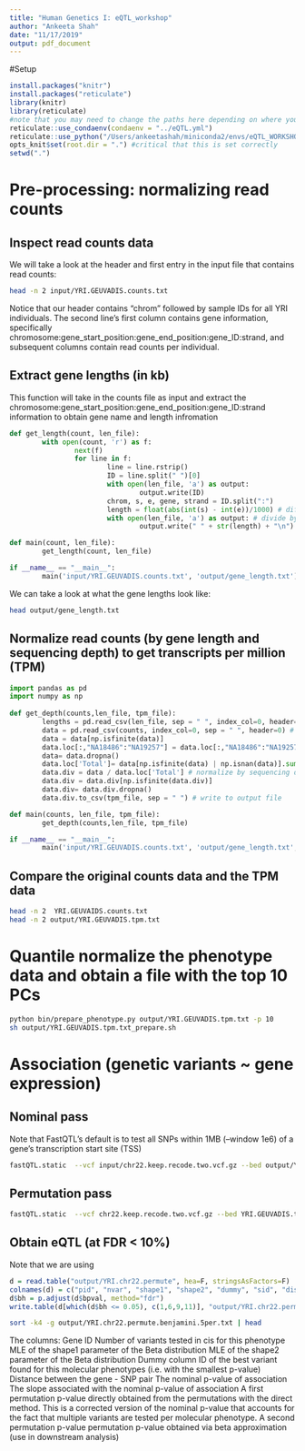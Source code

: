 ```yaml
---
title: "Human Genetics I: eQTL_workshop"
author: "Ankeeta Shah"
date: "11/17/2019"
output: pdf_document
---
```


#Setup 
```r
install.packages("knitr")
install.packages("reticulate")
library(knitr)
library(reticulate)
#note that you may need to change the paths here depending on where you downloaded the eQTL workshop github repository
reticulate::use_condaenv(condaenv = "../eQTL.yml")
reticulate::use_python("/Users/ankeetashah/miniconda2/envs/eQTL_WORKSHOP/bin/python")
opts_knit$set(root.dir = ".") #critical that this is set correctly
setwd(".") 
```


# Pre-processing: normalizing read counts
## Inspect read counts data
We will take a look at the header and first entry in the input file that contains read counts:
```bash
head -n 2 input/YRI.GEUVADIS.counts.txt
```
Notice that our header contains "chrom" followed by sample IDs for all YRI individuals. 
The second line's first column contains gene information, specifically chromosome:gene_start_position:gene_end_position:gene_ID:strand, and subsequent columns contain read counts per individual.

## Extract gene lengths (in kb)
This function will take in the counts file as input and extract the chromosome:gene_start_position:gene_end_position:gene_ID:strand information to obtain gene name and length infromation
```python
def get_length(count, len_file):
        with open(count, 'r') as f:
                next(f)
                for line in f:
                        line = line.rstrip()
                        ID = line.split(" ")[0]
                        with open(len_file, 'a') as output:
                                output.write(ID)
                        chrom, s, e, gene, strand = ID.split(":")
                        length = float(abs(int(s) - int(e))/1000) # difference between start and end positions 
                        with open(len_file, 'a') as output: # divide by 1,000 to get from bp to kb
                                output.write(" " + str(length) + "\n")

def main(count, len_file):
        get_length(count, len_file)

if __name__ == "__main__":
        main('input/YRI.GEUVADIS.counts.txt', 'output/gene_length.txt')                                  
```

We can take a look at what the gene lengths look like:
```bash
head output/gene_length.txt
```

## Normalize read counts (by gene length and sequencing depth) to get transcripts per million (TPM)
```python
import pandas as pd
import numpy as np
                                 
def get_depth(counts,len_file, tpm_file):
        lengths = pd.read_csv(len_file, sep = " ", index_col=0, header=None) # read in gene lengths file 
        data = pd.read_csv(counts, index_col=0, sep = " ", header=0) # read in counts file 
        data = data[np.isfinite(data)] 
        data.loc[:,"NA18486":"NA19257"] = data.loc[:,"NA18486":"NA19257"].div(lengths[1], axis=0) # normalize by gene length
        data= data.dropna()
        data.loc['Total']= data[np.isfinite(data) | np.isnan(data)].sum(axis=0)/1000000 #divide by million
        data.div = data / data.loc['Total'] # normalize by sequencing depth
        data.div = data.div[np.isfinite(data.div)]
        data.div= data.div.dropna()
        data.div.to_csv(tpm_file, sep = " ") # write to output file

def main(counts, len_file, tpm_file):
        get_depth(counts,len_file, tpm_file)

if __name__ == "__main__":
        main('input/YRI.GEUVADIS.counts.txt', 'output/gene_length.txt', 'output/YRI.GEUVADIS.tpm.txt')                          

```

## Compare the original counts data and the TPM data
```bash
head -n 2  YRI.GEUVAIDS.counts.txt 
head -n 2 output/YRI.GEUVADIS.tpm.txt
```


# Quantile normalize the phenotype data and obtain a file with the top 10 PCs
```bash
python bin/prepare_phenotype.py output/YRI.GEUVADIS.tpm.txt -p 10 
sh output/YRI.GEUVADIS.tpm.txt_prepare.sh
```

# Association (genetic variants ~ gene expression)
## Nominal pass
Note that FastQTL's default is to test all SNPs within 1MB (--window 1e6) of a gene's transcription start site (TSS)
```bash
fastQTL.static  --vcf input/chr22.keep.recode.two.vcf.gz --bed output/YRI.GEUVADIS.tpm.txt.qqnorm_chr22.gz  --chunk 1 1 --out output/YRI.chr22.nominal --normal --cov output/YRI.GEUVADIS.tpm.txt.PCs 
```

## Permutation pass
```bash
fastQTL.static  --vcf chr22.keep.recode.two.vcf.gz --bed YRI.GEUVADIS.tpm.txt.qqnorm_chr16.gz  --chunk 1 1 --out YRI.chr16.permute --normal --cov YRI.GEUVADIS.tpm.txt.PCs --permute 1000
```

## Obtain eQTL (at FDR < 10%)
Note that we are using 
```r
d = read.table("output/YRI.chr22.permute", hea=F, stringsAsFactors=F)
colnames(d) = c("pid", "nvar", "shape1", "shape2", "dummy", "sid", "dist", "npval", "slope", "ppval", "bpval")
d$bh = p.adjust(d$bpval, method="fdr")
write.table(d[which(d$bh <= 0.05), c(1,6,9,11)], "output/YRI.chr22.permute.benjamini.5per.txt", quote=F, row.names=F, col.names=T)
```

```bash
sort -k4 -g output/YRI.chr22.permute.benjamini.5per.txt | head
```
The columns: 
Gene ID
Number of variants tested in cis for this phenotype
MLE of the shape1 parameter of the Beta distribution
MLE of the shape2 parameter of the Beta distribution
Dummy column 
ID of the best variant found for this molecular phenotypes (i.e. with the smallest p-value)
Distance between the gene - SNP pair
The nominal p-value of association 
The slope associated with the nominal p-value of association 
A first permutation p-value directly obtained from the permutations with the direct method. This is a corrected version of the nominal p-value that accounts for the fact that multiple variants are tested per molecular phenotype.
A second permutation p-value permutation p-value obtained via beta approximation (use in downstream analysis)
